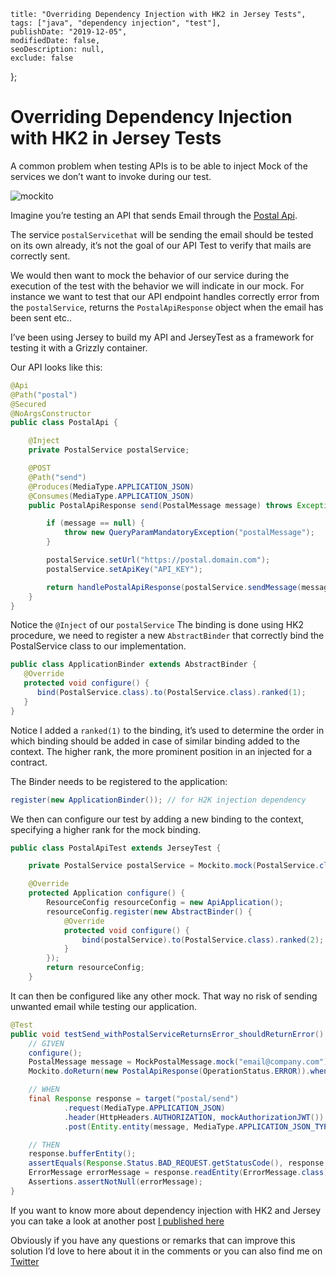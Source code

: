     title: "Overriding Dependency Injection with HK2 in Jersey Tests", 
    tags: ["java", "dependency injection", "test"], 
    publishDate: "2019-12-05", 
    modifiedDate: false, 
    seoDescription: null, 
    exclude: false 
};

# Overriding Dependency Injection with HK2 in Jersey Tests

A common problem when testing APIs is to be able to inject Mock of the services we don’t want to invoke during our test.

![mockito](/images/overriding-dependency-injection-hk2-jersey-tests/mockito.png)

Imagine you’re testing an API that sends Email through the [Postal Api](https://postal.atech.media/).

The service `postalServicethat` will be sending the email should be tested on its own already, it’s not the goal of our API Test to verify that mails are correctly sent.

We would then want to mock the behavior of our service during the execution of the test with the behavior we will indicate in our mock. 
For instance we want to test that our API endpoint handles correctly error from the `postalService`, returns the `PostalApiResponse` object when the email has been sent etc..

I’ve been using Jersey to build my API and JerseyTest as a framework for testing it with a Grizzly container.

Our API looks like this:

```java
@Api
@Path("postal")
@Secured
@NoArgsConstructor
public class PostalApi {

    @Inject
    private PostalService postalService;

    @POST
    @Path("send")
    @Produces(MediaType.APPLICATION_JSON)
    @Consumes(MediaType.APPLICATION_JSON)
    public PostalApiResponse send(PostalMessage message) throws Exception {

        if (message == null) {
            throw new QueryParamMandatoryException("postalMessage");
        }

        postalService.setUrl("https://postal.domain.com");
        postalService.setApiKey("API_KEY");

        return handlePostalApiResponse(postalService.sendMessage(message));
    }
}
```

Notice the `@Inject` of our `postalService` The binding is done using HK2 procedure, we need to register a new `AbstractBinder` that correctly bind the PostalService class to our implementation.

```java
public class ApplicationBinder extends AbstractBinder {
   @Override
   protected void configure() {
      bind(PostalService.class).to(PostalService.class).ranked(1);
   }
}
```
Notice I added a `ranked(1)` to the binding, it’s used to determine the order in which binding should be added in case of similar binding added to the context. The higher rank, the more prominent position in an injected for a contract.

The Binder needs to be registered to the application:

```java
register(new ApplicationBinder()); // for H2K injection dependency
```

We then can configure our test by adding a new binding to the context, specifying a higher rank for the mock binding.

```java
public class PostalApiTest extends JerseyTest {

    private PostalService postalService = Mockito.mock(PostalService.class);

    @Override
    protected Application configure() {
        ResourceConfig resourceConfig = new ApiApplication();
        resourceConfig.register(new AbstractBinder() {
            @Override
            protected void configure() {
                bind(postalService).to(PostalService.class).ranked(2); // to force the override of the binding
            }
        });
        return resourceConfig;
    }
```

It can then be configured like any other mock. That way no risk of sending unwanted email while testing our application.

```java
@Test
public void testSend_withPostalServiceReturnsError_shouldReturnError() throws Exception {
    // GIVEN
    configure();
    PostalMessage message = MockPostalMessage.mock("email@company.com");
    Mockito.doReturn(new PostalApiResponse(OperationStatus.ERROR)).when(postalService).sendMessage(any(PostalMessage.class));

    // WHEN
    final Response response = target("postal/send")
            .request(MediaType.APPLICATION_JSON)
            .header(HttpHeaders.AUTHORIZATION, mockAuthorizationJWT())
            .post(Entity.entity(message, MediaType.APPLICATION_JSON_TYPE));

    // THEN
    response.bufferEntity();
    assertEquals(Response.Status.BAD_REQUEST.getStatusCode(), response.getStatus());
    ErrorMessage errorMessage = response.readEntity(ErrorMessage.class);
    Assertions.assertNotNull(errorMessage);
}
```

If you want to know more about dependency injection with HK2 and Jersey you can take a look at another post [I published here](https://medium.com/@mnu/jersey-injection-dependency-example-with-hk2-84ebfb7cb2d2)

Obviously if you have any questions or remarks that can improve this solution I’d love to here about it in the comments or you can also find me on [Twitter](https://twitter.com/m4nu56)
